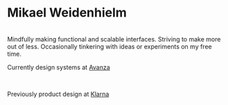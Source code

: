 
# Mikael Weidenhielm

<Phoneitc />

<br />
Mindfully making functional and scalable interfaces. Striving to make more out of
less. Occasionally tinkering with ideas or experiments on my free time.

<br />

Currently design systems at [Avanza](https://avanza.se)

<br />

Previously product design at [Klarna](https://klarna.com/se/)
